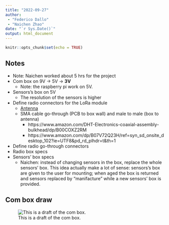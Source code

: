 ```yaml
---
title: "2022-09-27"
author: 
 - "Federico Dallo"
 - "Naichen Zhao"
date: "`r Sys.Date()`"
output: html_document
---
```


```r
knitr::opts_chunk$set(echo = TRUE)
```

## Notes

- Note: Naichen worked about 5 hrs for the project
- Com box on 9V -> 5V -> **3V**
  - Note: the raspberry pi work on 5V.
- Sensors's box on 5V
  - The resolution of the sensors is higher
- Define radio connectors for the LoRa module
  - [Antenna](https://www.sirioantenne.it/en/products/cellular/cx-840-cx-900)
  - SMA cable go-through (PCB to box wall) and male to male (box to antenna)
    - https://www.amazon.com/DHT-Electronics-coaxial-assembly-bulkhead/dp/B00COXZ2RM
    - https://www.amazon.com/dp/B07V72Q23H/ref=syn_sd_onsite_desktop_102?ie=UTF8&pd_rd_plhdr=t&th=1
- Define radio go-through connectors
- Radio box specs
- Sensors' box specs
  - Naichen: instead of changing sensors in the box, replace the whole sensors' box. This idea actually make a lot of sense: sensors's box are given to the user for mounting; when aged the box is returned and sensors replaced by "manifacture" while a new sensors' box is provided. 
  
## Com box draw

![This is a draft of the com box.](draw_box/draw_box.001.png)
